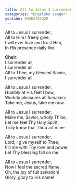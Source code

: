 ```yaml
---
title: All to Jesus I surrender
categories: "Engelske sanger"
youtube: SW8EA7DEQ2M
---
```


All to Jesus I surrender,  
All to Him I freely give;  
I will ever love and trust Him,  
In His presence daily live.

**Choir:**  
I surrender all,  
I surrender all.  
All to Thee, my blessed Savior,  
I surrender all.

All to Jesus I surrender,  
Humbly at His feet I bow,  
Worldly pleasures all forsaken;  
Take me, Jesus, take me now.

All to Jesus I surrender,  
Make me, Savior, wholly Thine;  
Let me feel Thy Holy Spirit,  
Truly know that Thou art mine.

All to Jesus I surrender,  
Lord, I give myself to Thee;  
Fill me with Thy love and power,  
Let Thy blessing fall on me.

All to Jesus I surrender,  
Now I feel the sacred flame.  
Oh, the joy of full salvation!  
Glory, glory to His name!
